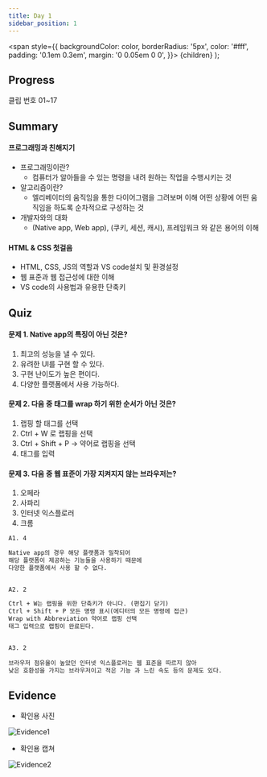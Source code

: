 ---
title: Day 1
sidebar_position: 1
---

  <span
    style={{
      backgroundColor: color,
      borderRadius: '5px',
      color: '#fff',
      padding: '0.1em 0.3em',
      margin: '0 0.05em 0 0',
    }}>
    {children}
  </span>
);

## Progress
<Highlight color="#25c2a0">클립 번호</Highlight> 01~17

## Summary
#### 프로그래밍과 친해지기
- 프로그래밍이란?
  - 컴퓨터가 알아들을 수 있는 명령을 내려 원하는 작업을 수행시키는 것
- 알고리즘이란?
  - 엘리베이터의 움직임을 통한 다이어그램을 그려보며 이해
    어떤 상황에 어떤 움직임을 하도록 순차적으로 구성하는 것
- 개발자와의 대화
  - (Native app, Web app), (쿠키, 세션, 캐시), 프레임워크 와 같은 용어의 이해

#### HTML & CSS 첫걸음
- HTML, CSS, JS의 역할과 <Highlight color="#1877F2">VS code</Highlight>설치 및 환경설정
- 웹 표준과 웹 접근성에 대한 이해
- <Highlight color="#1877F2">VS code</Highlight>의 사용법과 유용한 단축키

## Quiz
#### 문제 1. Native app의 특징이 아닌 것은?
1. 최고의 성능을 낼 수 있다.
2. 유려한 UI를 구현 할 수 있다.
3. 구현 난이도가 높은 편이다.
4. 다양한 플랫폼에서 사용 가능하다.

#### 문제 2. 다음 중 태그를 wrap 하기 위한 순서가 아닌 것은?
1. 랩핑 할 태그를 선택
2. Ctrl + W 로 랩핑을 선택
3. Ctrl + Shift + P → 약어로 랩핑을 선택
4. 태그를 입력


#### 문제 3. 다음 중 웹 표준이 가장 지켜지지 않는 브라우저는?
1. 오페라
2. 사파리
3. 인터넷 익스플로러
4. 크롬

```html title="정답"
A1. 4

Native app의 경우 해당 플랫폼과 밀착되어
해당 플랫폼이 제공하는 기능들을 사용하기 때문에
다양한 플랫폼에서 사용 할 수 없다.


A2. 2

Ctrl + W는 랩핑을 위한 단축키가 아니다. (편집기 닫기)
Ctrl + Shift + P 모든 명령 표시(에디터의 모든 명령에 접근) 
Wrap with Abbreviation 약어로 랩핑 선택
태그 입력으로 랩핑이 완료된다.


A3. 2
 
브라우저 점유율이 높았던 인터넷 익스플로러는 웹 표준을 따르지 않아
낮은 호환성을 가지는 브라우저이고 적은 기능 과 느린 속도 등의 문제도 있다.

```

## Evidence
- 확인용 사진

![Evidence1](/img/ev/1-1.jpg)
- 확인용 캡쳐

![Evidence2](/img/ev/1-2.png)